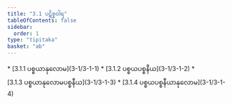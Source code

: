 ```yaml
---
title: "3.1 ပဋိစ္စဝါရ"
tableOfContents: false
sidebar:
  order: 1
type: "tipitaka"
basket: "ab"
---
```



<DynamicBreadcrumb />



<TableOfContents>
* [3.1.1 ပစ္စယာနုလောမ](3-1/3-1-1)
* [3.1.2 ပစ္စယပစ္စနီယ](3-1/3-1-2)
* [3.1.3 ပစ္စယာနုလောမပစ္စနီယ](3-1/3-1-3)
* [3.1.4 ပစ္စယပစ္စနီယာနုလောမ](3-1/3-1-4)
</TableOfContents>